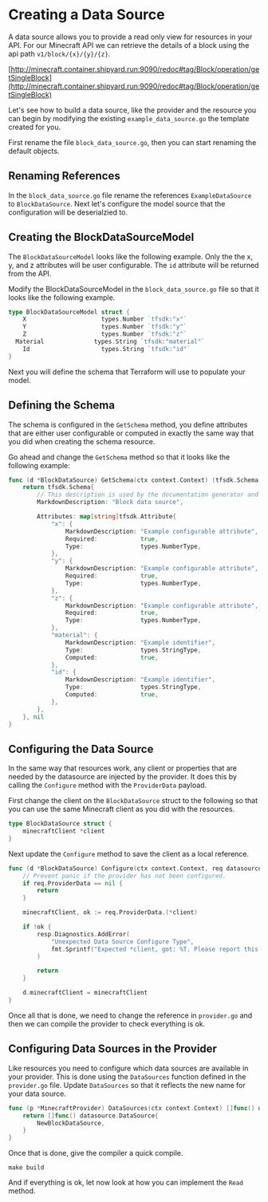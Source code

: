 # Creating a Data Source

A data source allows you to provide a read only view for resources in your
API. For our Minecraft API we can retrieve the details of a block using
the api path `v1/block/{x}/{y}/{z}`.

[http://minecraft.container.shipyard.run:9090/redoc#tag/Block/operation/getSingleBlock](http://minecraft.container.shipyard.run:9090/redoc#tag/Block/operation/getSingleBlock)

Let's see how to build a data source, like the provider and the resource
you can begin by modifying the existing `example_data_source.go` the template
created for you.

First rename the file `block_data_source.go`, then you can start renaming
the default objects.

## Renaming References

In the `block_data_source.go` file rename the references `ExampleDataSource`
to `BlockDataSource`. Next let's configure the model source that the configuration
will be deserialzied to.

## Creating the BlockDataSourceModel

The `BlockDataSourceModel` looks like the following example. Only the the x,
y, and z attributes will be user configurable. The `id` attribute will be returned
from the API.

Modify the BlockDataSourceModel in the `block_data_source.go` file so that
it looks like the following example.

```go
type BlockDataSourceModel struct {
	X                     types.Number `tfsdk:"x"`
	Y                     types.Number `tfsdk:"y"`
	Z                     types.Number `tfsdk:"z"`
  Material              types.String `tfsdk:"material"`
	Id                    types.String `tfsdk:"id"`
}
```

Next you will define the schema that Terraform will use to populate your model.

## Defining the Schema

The schema is configured in the `GetSchema` method, you define attributes that
are either user configurable or computed in exactly the same way that you 
did when creating the schema resource.

Go ahead and change the `GetSchema` method so that it looks like the following
example:

```go
func (d *BlockDataSource) GetSchema(ctx context.Context) (tfsdk.Schema, diag.Diagnostics) {
	return tfsdk.Schema{
		// This description is used by the documentation generator and the language server.
		MarkdownDescription: "Block data source",

		Attributes: map[string]tfsdk.Attribute{
			"x": {
				MarkdownDescription: "Example configurable attribute",
				Required:            true,
				Type:                types.NumberType,
			},
			"y": {
				MarkdownDescription: "Example configurable attribute",
				Required:            true,
				Type:                types.NumberType,
			},
			"z": {
				MarkdownDescription: "Example configurable attribute",
				Required:            true,
				Type:                types.NumberType,
			},
            "material": {
				MarkdownDescription: "Example identifier",
				Type:                types.StringType,
				Computed:            true,
			},
			"id": {
				MarkdownDescription: "Example identifier",
				Type:                types.StringType,
				Computed:            true,
			},
		},
	}, nil
}
```

## Configuring the Data Source

In the same way that resources work, any client or properties that are needed
by the datasource are injected by the provider. It does this by calling the
`Configure` method with the `ProviderData` payload.

First change the client on the `BlockDataSource` struct to the following
so that you can use the same Minecraft client as you did with the resources.

```go
type BlockDataSource struct {
	minecraftClient *client
}
```

Next update the `Configure` method to save the client as a local reference. 

```go
func (d *BlockDataSource) Configure(ctx context.Context, req datasource.ConfigureRequest, resp *datasource.ConfigureResponse) {
	// Prevent panic if the provider has not been configured.
	if req.ProviderData == nil {
		return
	}

	minecraftClient, ok := req.ProviderData.(*client)

	if !ok {
		resp.Diagnostics.AddError(
			"Unexpected Data Source Configure Type",
			fmt.Sprintf("Expected *client, got: %T. Please report this issue to the provider developers.", req.ProviderData),
		)

		return
	}

	d.minecraftClient = minecraftClient
}
```

Once all that is done, we need to change the reference in `provider.go` and
then we can compile the provider to check everything is ok.

## Configuring Data Sources in the Provider

Like resources you need to configure which data sources are available in your
provider. This is done using the `DataSources` function defined in the `provider.go` file. Update `DataSources` so that it reflects the new name for your
data source.

```go
func (p *MinecraftProvider) DataSources(ctx context.Context) []func() datasource.DataSource {
	return []func() datasource.DataSource{
		NewBlockDataSource,
	}
}
```

Once that is done, give the compiler a quick compile.

```shell
make build
```

And if everything is ok, let now look at how you can implement the `Read` 
method.
